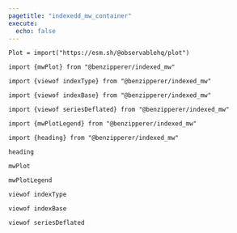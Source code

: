 ```yaml
---
pagetitle: "indexedd_mw_container"
execute:
  echo: false
---
```


```ojs
Plot = import("https://esm.sh/@observablehq/plot")

import {mwPlot} from "@benzipperer/indexed_mw"

import {viewof indexType} from "@benzipperer/indexed_mw"

import {viewof indexBase} from "@benzipperer/indexed_mw"

import {viewof seriesDeflated} from "@benzipperer/indexed_mw"

import {mwPlotLegend} from "@benzipperer/indexed_mw"

import {heading} from "@benzipperer/indexed_mw"
```

```ojs
heading
```

```ojs
mwPlot

mwPlotLegend
```

```ojs
viewof indexType

viewof indexBase

viewof seriesDeflated
```
